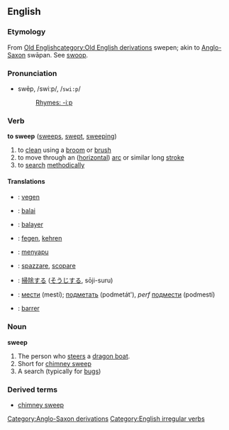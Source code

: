 ==English==
===Etymology===
{{webster}}

From [[w:Old English language|Old English]][[category:Old English derivations]] swepen; akin to [[w:Old English language|Anglo-Saxon]][[Category:Anglo-Saxon derivations]] swāpan. See [[swoop]]. 

===Pronunciation===
*swēp, /swiːp/, /<tt>swi:p</tt>/
*:[[Rhymes:English:-iːp|Rhymes: -iːp]]

=== Verb ===
'''to sweep''' ([[sweeps]], [[swept]], [[sweeping]])

# to [[clean]] using a [[broom]] or [[brush]]
# to move through an ([[horizontal]]) [[arc]] or similar long [[stroke]]
# to [[search]] [[methodically]]

==== Translations ====
*{{nl}}: [[vegen]]
*{{eo}}: [[balai]]
*{{fr}}: [[balayer]]
*{{de}}: [[fegen]], [[kehren]]
*{{id}}: [[sapu|menyapu]]
*{{it}}: [[spazzare]], [[scopare]]
*{{ja}}: [[掃除]]する ([[そうじ]]する, sōji-suru)
*{{ru}}: [[мести]] (mestí); [[подметать]] (podmetát'), ''perf'' [[подмести]] (podmestí)
*{{es}}: [[barrer]]

===Noun===
'''sweep'''

# The person who [[steer]]s a [[dragon boat]].<!-- possibly other types of boats? -->
# Short for [[chimney sweep]]
# A search (typically for [[bug]]s)

===Derived terms===
*[[chimney sweep]]

[[Category:English irregular verbs]]